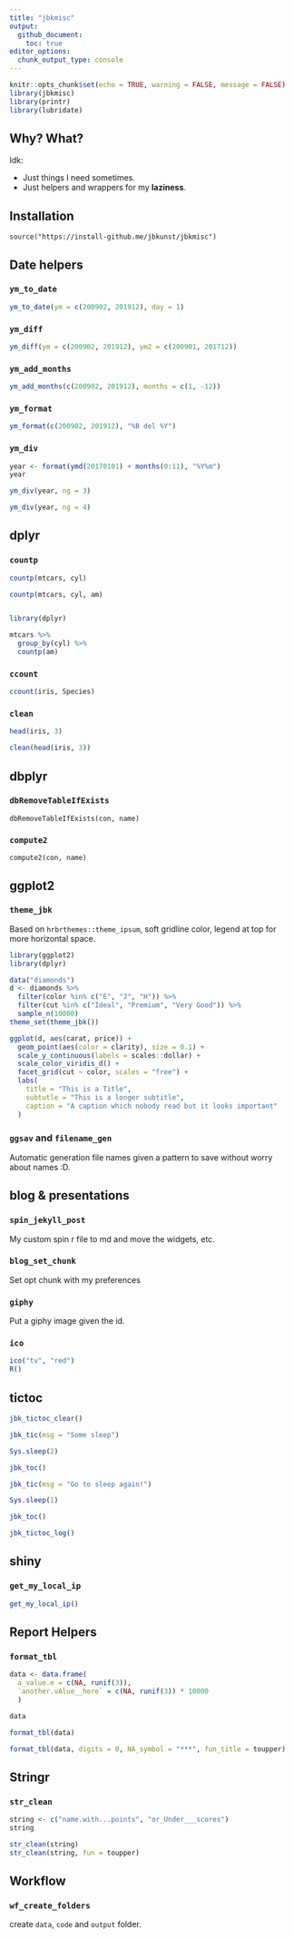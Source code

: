 ```yaml
---
title: "jbkmisc"
output:
  github_document:
    toc: true
editor_options: 
  chunk_output_type: console
---
```


```r
knitr::opts_chunk$set(echo = TRUE, warning = FALSE, message = FALSE)
library(jbkmisc)
library(printr)
library(lubridate)
```

<!-- [![Travis-CI Build Status](https://travis-ci.org/jbkunst/jbkmisc.svg?branch=master)](https://travis-ci.org/jbkunst/jbkmisc)-->

## Why? What?

Idk:

- Just things I need sometimes.
- Just helpers and wrappers for my __laziness__.

## Installation

```
source("https://install-github.me/jbkunst/jbkmisc")
```

## Date helpers

### `ym_to_date`
```r
ym_to_date(ym = c(200902, 201912), day = 1)
```

### `ym_diff`

```r
ym_diff(ym = c(200902, 201912), ym2 = c(200901, 201712))
```

### `ym_add_months`

```r
ym_add_months(c(200902, 201912), months = c(1, -12))
```

### `ym_format`

```r
ym_format(c(200902, 201912), "%B del %Y")
```

### `ym_div`

```r
year <- format(ymd(20170101) + months(0:11), "%Y%m")
year

ym_div(year, ng = 3)

ym_div(year, ng = 4)
```

## dplyr

### `countp`

```r
countp(mtcars, cyl)

countp(mtcars, cyl, am)


library(dplyr)

mtcars %>%
  group_by(cyl) %>% 
  countp(am)
```

### `ccount`
```r
ccount(iris, Species)
```

### `clean`

```r
head(iris, 3)

clean(head(iris, 3))
```

## dbplyr

### `dbRemoveTableIfExists`
```
dbRemoveTableIfExists(con, name)
```

### `compute2`

```
compute2(con, name)
```

## ggplot2

### `theme_jbk`

Based on `hrbrthemes::theme_ipsum`, soft gridline color, legend at top for more horizontal space.

```r
library(ggplot2)
library(dplyr)

data("diamonds")
d <- diamonds %>% 
  filter(color %in% c("E", "J", "H")) %>% 
  filter(cut %in% c("Ideal", "Premium", "Very Good")) %>% 
  sample_n(10000)
theme_set(theme_jbk())

ggplot(d, aes(carat, price)) + 
  geom_point(aes(color = clarity), size = 0.1) + 
  scale_y_continuous(labels = scales::dollar) + 
  scale_color_viridis_d() + 
  facet_grid(cut ~ color, scales = "free") + 
  labs(
    title = "This is a Title",
    subtutle = "This is a longer subtitle",
    caption = "A caption which nobody read but it looks important"
  )
```

### `ggsav` and `filename_gen`

Automatic generation file names given a pattern to save without worry about names :D.

## blog & presentations

### `spin_jekyll_post`

My custom spin r file to md and move the widgets, etc.

### `blog_set_chunk`

Set opt chunk with my preferences

### `giphy`

Put a giphy image given the id.

### `ico`

```r
ico("tv", "red")
R()
```

## tictoc

```r
jbk_tictoc_clear()

jbk_tic(msg = "Some sleep")

Sys.sleep(2)

jbk_toc()

jbk_tic(msg = "Go to sleep again!")

Sys.sleep(1)

jbk_toc()

jbk_tictoc_log()
```

## shiny

### `get_my_local_ip`

```r
get_my_local_ip()
```

## Report Helpers

### `format_tbl`

```r
data <- data.frame(
  a_value.e = c(NA, runif(3)),
  `another.vAlue__here` = c(NA, runif(3)) * 10000
  )

data

format_tbl(data)

format_tbl(data, digits = 0, NA_symbol = "***", fun_title = toupper)
```

## Stringr

### `str_clean`

```r
string <- c("name.with...points", "or_Under___scores")
string

str_clean(string)
str_clean(string, fun = toupper)
```

## Workflow

### `wf_create_folders`

create `data`, `code` and `output` folder.


